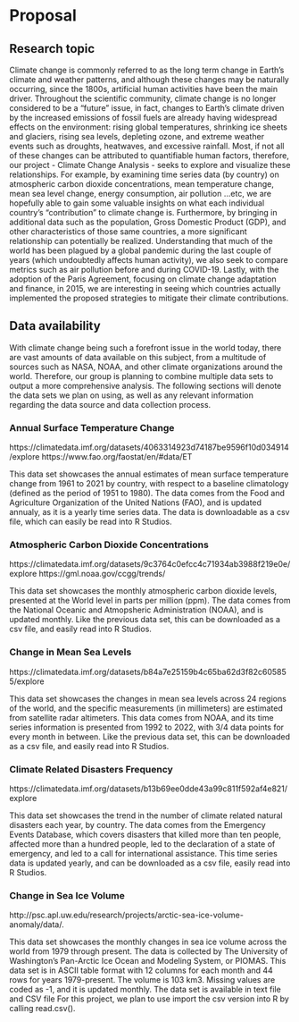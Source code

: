 # Proposal

## Research topic
Climate change is commonly referred to as the long term change in Earth's climate and weather patterns, and although these changes may be naturally occurring, since the 1800s, artificial human activities have been the main driver.  Throughout the scientific community, climate change is no longer considered to be a "future" issue, in fact, changes to Earth's climate driven by the increased emissions of fossil fuels are already having widespread effects on the environment: rising global temperatures, shrinking ice sheets and glaciers, rising sea levels, depleting ozone, and extreme weather events such as droughts, heatwaves, and excessive rainfall.  Most, if not all of these changes can be attributed to quantifiable human factors, therefore, our project - Climate Change Analysis - seeks to explore and visualize these relationships.  For example, by examining time series data (by country) on atmospheric carbon dioxide concentrations, mean temperature change, mean sea level change, energy consumption, air pollution ...etc, we are hopefully able to gain some valuable insights on what each individual country's "contribution" to climate change is.  Furthermore, by bringing in additional data such as the population, Gross Domestic Product (GDP), and other characteristics of those same countries, a more significant relationship can potentially be realized.  Understanding that much of the world has been plagued by a global pandemic during the last couple of years (which undoubtedly affects human activity), we also seek to compare metrics such as air pollution before and during COVID-19.  Lastly, with the adoption of the Paris Agreement, focusing on climate change adaptation and finance, in 2015, we are interesting in seeing which countries actually implemented the proposed strategies to mitigate their climate contributions.  

## Data availability

With climate change being such a forefront issue in the world today, there are vast amounts of data available on this subject, from a multitude of sources such as NASA, NOAA, and other climate organizations around the world.  Therefore, our group is planning to combine multiple data sets to output a more comprehensive analysis.  The following sections will denote the data sets we plan on using, as well as any relevant information regarding the data source and data collection process.  

### Annual Surface Temperature Change

https://climatedata.imf.org/datasets/4063314923d74187be9596f10d034914/explore 
https://www.fao.org/faostat/en/#data/ET 

This data set showcases the annual estimates of mean surface temperature change from 1961 to 2021 by country, with respect to a baseline climatology (defined as the period of 1951 to 1980).  The data comes from the Food and Agriculture Organization of the United Nations (FAO), and is updated annualy, as it is a yearly time series data.  The data is downloadable as a csv file, which can easily be read into R Studios.

### Atmospheric Carbon Dioxide Concentrations

https://climatedata.imf.org/datasets/9c3764c0efcc4c71934ab3988f219e0e/explore 
https://gml.noaa.gov/ccgg/trends/ 

This data set showcases the monthly atmospheric carbon dioxide levels, presented at the World level in parts per million (ppm).  The data comes from the National Oceanic and Atmopsheric Administration (NOAA), and is updated monthly.  Like the previous data set, this can be downloaded as a csv file, and easily read into R Studios.


### Change in Mean Sea Levels
https://climatedata.imf.org/datasets/b84a7e25159b4c65ba62d3f82c605855/explore 

This data set showcases the changes in mean sea levels across 24 regions of the world, and the specific measurements (in millimeters) are estimated from satellite radar altimeters.  This data comes from NOAA, and its time series information is presented from 1992 to 2022, with 3/4 data points for every month in between.  Like the previous data set, this can be downloaded as a csv file, and easily read into R Studios.

### Climate Related Disasters Frequency
https://climatedata.imf.org/datasets/b13b69ee0dde43a99c811f592af4e821/explore 

This data set showcases the trend in the number of climate related natural disasters each year, by country.  The data comes from the Emergency Events Database, which covers disasters that killed more than ten people, affected more than a hundred people, led to the declaration of a state of emergency, and led to a call for international assistance.  This time series data is updated yearly, and can be downloaded as a csv file, easily read into R Studios.  

### Change in Sea Ice Volume
http://psc.apl.uw.edu/research/projects/arctic-sea-ice-volume-anomaly/data/.

This data set showcases the monthly changes in sea ice volume across the world from 1979 through present. The data is collected by The University of Washington’s Pan-Arctic Ice Ocean and Modeling System, or PIOMAS. This data set is in ASCII table format with 12 columns for each month and 44 rows for years 1979-present. The volume is 103 km3. Missing values are coded as -1, and it is updated monthly. The data set is available in text file and CSV file For this project, we plan to use import the csv version into R by calling read.csv().
